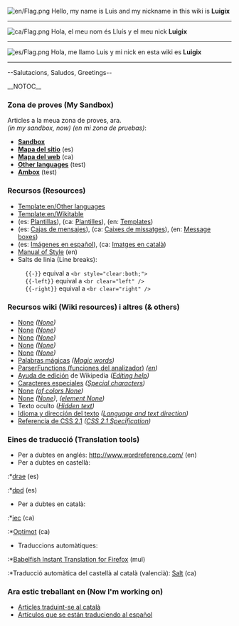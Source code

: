 [[File:en/Flag.png]]
Hello, my name is Luis and my nickname in this wiki is '''Luigix'''
----
[[File:ca/Flag.png]]
Hola, el meu nom és Lluís y el meu nick '''Luigix'''
----
[[File:es/Flag.png]]
Hola, me llamo Luis y mi nick en esta wiki es '''Luigix'''
----

--Salutacions, Saludos, Greetings-- {{en/Manual/Emoticon|Cool|M}}


__NOTOC__
===Zona de proves (My Sandbox)===
Articles a la meua zona de proves, ara.<br/>''(in my sandbox, now) (en mi zona de pruebas)'': 
*'''[[en/Luigix/Sandbox|Sandbox]]'''
*'''[[en/Luigix/Mapa del sitio|Mapa del sitio]]''' (es)
*'''[[en/Luigix/Mapa del web|Mapa del web]]''' (ca)
*'''[[en/Luigix/Other languages|Other languages]]''' (test)
*'''[[en/Luigix/Ambox|Ambox]]''' (test)

===Recursos (Resources)===
*[[Template:en/Other languages]]
*[[Template:en/Wikitable]]
*(es: [[:Category:es/Plantillas|Plantillas]]), (ca: [[:Category:ca/Plantilles|Plantilles]]), (en: [[:Category:en/Templates|Templates]])
*(es: [[:Category:es/Manual/Base Set/Cajas de mensajes|Cajas de mensajes]]), (ca: [[:Category:ca/Manual/Base Set/Caixes de missatges|Caixes de missatges]]), (en: [[:Category:en/Manual/Base Set/Message boxes|Message boxes]])
*(es: [[:Category:es/Archivos en español|Imágenes en español]]), (ca: [[:Category:ca/Fitxers en català|Imatges en català]])
*[[en/Wiki/Manual of Style|Manual of Style]] (en)
*Salts de línia (Line breaks):
:<code><nowiki>{{-}}</nowiki></code> equival a <code><nowiki><br style="clear:both;"></nowiki></code>
:<code><nowiki>{{-left}}</nowiki></code> equival a <code><nowiki><br clear="left" /></nowiki></code>
:<code><nowiki>{{-right}}</nowiki></code> equival a <code><nowiki><br clear="right" /></nowiki></code>

===Recursos wiki (Wiki resources) i altres (& others) ===
*[https://www.wikipedia.org/wiki/es:Ayuda:Plantillas None] ''([https://www.wikipedia.org/wiki/Help:Template None])''
*[https://www.wikipedia.org/wiki/es:Ayuda:Categoría None] ''([https://www.wikipedia.org/wiki/Help:Category None])''
*[https://www.wikipedia.org/wiki/es:Ayuda:Imágenes None] ''([https://www.wikipedia.org/wiki/Wikipedia:Picture_tutorial None])''
*[https://www.wikipedia.org/wiki/es:Ayuda:Tablas None] ''([https://www.wikipedia.org/wiki/Help:Table None])''
*[https://www.wikipedia.org/wiki/es:Ayuda:Listas None] ''([https://www.wikipedia.org/wiki/Help:List None])''
*[http://www.mediawiki.org/wiki/Help:Magic_words/es Palabras mágicas] ''([http://www.mediawiki.org/wiki/Help:Magic_words Magic words])''
*[http://www.mediawiki.org/wiki/Help:Extension:ParserFunctions/es ParserFunctions (funciones del analizador)] ''([http://www.mediawiki.org/wiki/Help:Extension:ParserFunctions en])''
*[https://www.wikipedia.org/wiki/es:Ayuda:Cómo_se_edita_una_página Ayuda de edición] de Wikipedia ''([https://www.wikipedia.org/wiki/Help:Editing Editing help])''
*[https://www.wikipedia.org/wiki/es:Ayuda:Caracteres_especiales Caracteres especiales] ''([https://www.wikipedia.org/wiki/Help:Special_characters Special characters])''
*[https://www.wikipedia.org/wiki/es:Anexo:Colores None] ''([https://www.wikipedia.org/wiki/List of colors None])''
*[https://www.wikipedia.org/wiki/es:HTML None] ''([https://www.wikipedia.org/wiki/HTML None])'', ''([https://www.wikipedia.org/wiki/HTML element None])''
*Texto oculto ''([https://www.wikipedia.org/wiki/Help:Hidden_text Hidden text])''
*[http://html.conclase.net/w3c/html401-es/struct/dirlang.html Idioma y dirección del texto] ''([http://www.w3.org/TR/1999/REC-html401-19991224/struct/dirlang.html Language and text direction])''
*[http://www.librosweb.es/referencia/css/ Referencia de CSS 2.1] ''([http://www.w3.org/TR/CSS2/ CSS 2.1 Specification])''

===Eines de traducció (Translation tools)===
*Per a dubtes en anglés: http://www.wordreference.com/ (en)
*Per a dubtes en castellà:
:*[http://buscon.rae.es/draeI/html/cabecera.htm drae] (es)
:*[http://buscon.rae.es/dpdI/ dpd] (es)
*Per a dubtes en català:
:*[http://dlc.iec.cat/index.html iec] (ca)
:*[http://optimot.gencat.cat Optimot] (ca)
*Traduccions automàtiques:
:*[https://addons.mozilla.org/es-ES/firefox/addon/7004/ Babelfish Instant Translation for Firefox] (mul)
:*Traducció automàtica del castellà al català (valencià): [http://www.edu.gva.es/polin/val/salt/apolin_salt.htm Salt] (ca)

===Ara estic treballant en (Now I'm working on)===
*[[:Category:ca/Manual/Base Set/Articles traduint-se al català|Articles traduint-se al català]]
*[[:Category:es/Manual/Base Set/Artículos que se están traduciendo al español|Artículos que se están traduciendo al español]]

